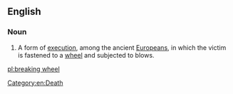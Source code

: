 ==English==

===Noun===
{{wikipedia}}
{{en-noun|head=[[break]]ing [[wheel]]|-}}

# {{label|en|chiefly|historical}} A form of [[execution]], among the ancient [[Europeans]], in which the victim is fastened to a [[wheel]] and subjected to blows.

[[Category:en:Death]]

[[pl:breaking wheel]]